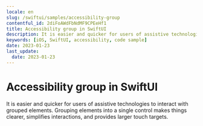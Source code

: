 ```yaml
---
locale: en
slug: /swiftui/samples/accessibility-group
contentful_id: 2diFoAWdFbNdMF9CPEeHf1
title: Accessibility group in SwiftUI
description: It is easier and quicker for users of assistive technologies to interact with grouped elements.
keywords: [iOS, SwiftUI, accessibility, code sample]
date: 2023-01-23
last_update:
  date: 2023-01-23
---
```


# Accessibility group in SwiftUI

It is easier and quicker for users of assistive technologies to interact with grouped elements. Grouping elements into a single control makes things clearer, simplifies interactions, and provides larger touch targets.

<CodeSample id="accessibility-group" platform="swiftui" locale="en"/>
